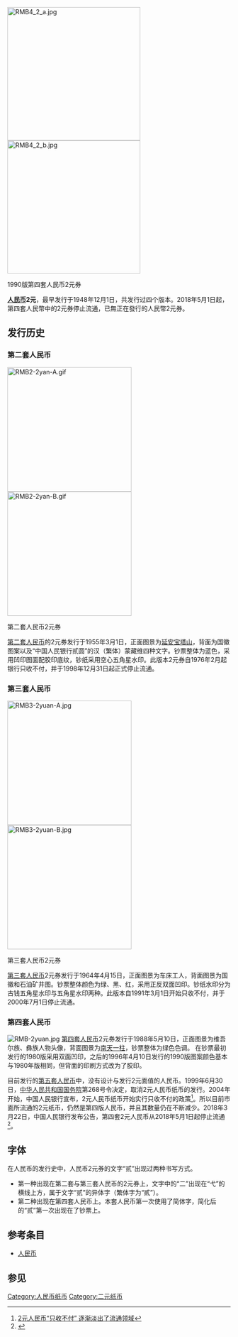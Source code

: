{{Refimprove|time=2018-05-20T17:40:45+00:00}}
<div class="thumb tright">
<div class="thumbinner" style="width: 302px;">[[File:RMB4_2_a.jpg|300px]]<br />[[File:RMB4_2_b.jpg|300px]]
<div class="thumbcaption">1990版第四套人民币2元券
</div>
</div>
</div>
'''[[人民币|人民币]]2元'''，最早发行于1948年12月1日，共发行过四个版本。2018年5月1日起，第四套人民幣中的2元券停止流通，已無正在發行的人民幣2元券。

== 发行历史 ==
===第二套人民币===
<div class="thumb tright">
<div class="thumbinner" style="width: 282px;">[[File:RMB2-2yan-A.gif|280px]]<br />[[File:RMB2-2yan-B.gif|280px]]
<div class="thumbcaption">第二套人民币2元券
</div>
</div>
</div>
[[第二套人民币|第二套人民币]]的2元券发行于1955年3月1日，正面图景为[[延安|延安]][[宝塔山|宝塔山]]，背面为国徽图案以及“中国人民银行贰圆”的汉（繁体）蒙藏维四种文字。钞票整体为蓝色，采用凹印图面配胶印底纹，钞纸采用空心五角星水印。此版本2元券自1976年2月起银行只收不付，并于1998年12月31日起正式停止流通。
===第三套人民币===
<div class="thumb tright">
<div class="thumbinner" style="width: 282px;">[[File:RMB3-2yuan-A.jpg|280px]]<br />[[File:RMB3-2yuan-B.jpg|280px]]
<div class="thumbcaption">第三套人民币2元券
</div>
</div>
</div>
[[第三套人民币|第三套人民币]]2元券发行于1964年4月15日，正面图景为车床工人，背面图景为国徽和石油矿井图。钞票整体颜色为绿、黑、红，采用正反双面凹印。钞纸水印分为古钱五角星水印与五角星水印两种。此版本自1991年3月1日开始只收不付，并于2000年7月1日停止流通。

===第四套人民币===
[[File:RMB-2yuan.jpg|thumb]]
[[第四套人民币|第四套人民币]]2元券发行于1988年5月10日，正面图景为维吾尔族、彝族人物头像，背面图景为[[南天一柱|南天一柱]]，钞票整体为绿色色调。
在钞票最初发行的1980版采用双面凹印，之后的1996年4月10日发行的1990版图案颜色基本与1980年版相同，但背面的印刷方式改为了胶印。

目前发行的[[第五套人民币|第五套人民币]]中，没有设计与发行2元面值的人民币。1999年6月30日，[[中华人民共和国国务院|中华人民共和国国务院]]第268号令决定，取消2元人民币纸币的发行。2004年开始，中国人民银行宣布，2元人民币纸币开始实行只收不付的政策<ref>[http://3g.ifeng.com/news/sharenews.f?vt=5&aid=107728489&mid= 2元人民币“只收不付” 逐渐淡出了流通领域]{{Dead link|date=2019年11月 |bot=InternetArchiveBot |fix-attempted=yes }}</ref>。所以目前市面所流通的2元纸币，仍然是第四版人民币，并且其数量仍在不断减少。2018年3月22日，中国人民银行发布公告，第四套2元人民币从2018年5月1日起停止流通<ref>{{cite news|title=中国人民银行公告〔2018〕第6号|url=http://www.pbc.gov.cn/goutongjiaoliu/113456/113469/3503827/index.html|accessdate=2018-03-22|publisher=中国人民银行|date=2018-03-22|archive-date=2018-03-22|archive-url=https://web.archive.org/web/20180322143554/http://www.pbc.gov.cn/goutongjiaoliu/113456/113469/3503827/index.html|dead-url=no}}</ref>。

==字体==
在人民币的发行史中，人民币2元券的文字“贰”出现过两种书写方式。
*第一种出现在第二套与第三套人民币的2元券上，文字中的“二”出现在“弋”的横线上方，属于文字“贰”的异体字（繁体字为“貳”）。
*第二种出现在第四套人民币上。本套人民币第一次使用了简体字，简化后的“贰”第一次出现在了钞票上。

==参考条目==
* [[人民币|人民币]]
==参见==
{{reflist}}

{{人民币 (导航)}}
[[Category:人民币纸币|Category:人民币纸币]]
[[Category:二元纸币|Category:二元纸币]]